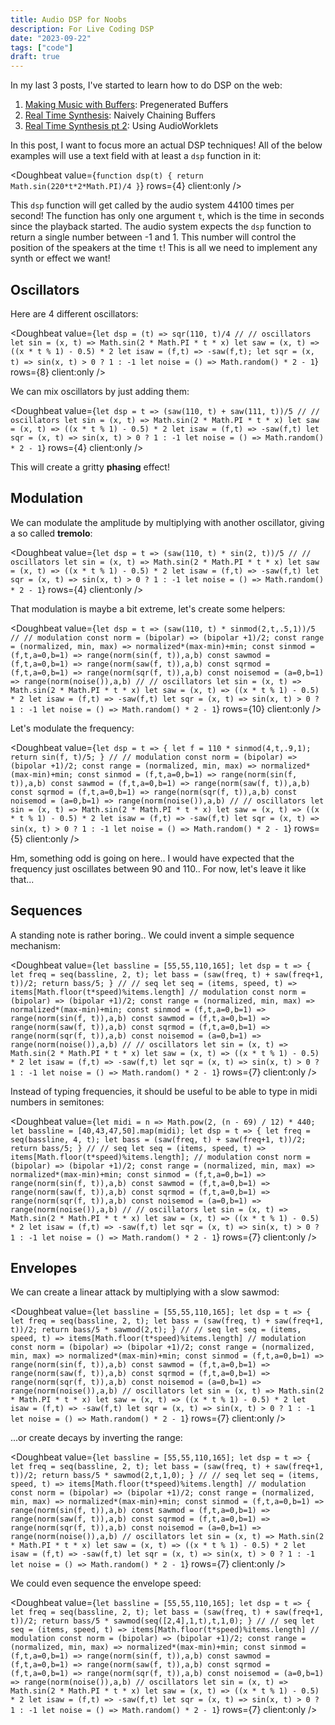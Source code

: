 ```yaml
---
title: Audio DSP for Noobs
description: For Live Coding DSP
date: "2023-09-22"
tags: ["code"]
draft: true
---
```



In my last 3 posts, I've started to learn how to do DSP on the web:

1. [Making Music with Buffers](https://loophole-letters.netlify.app/buffers/): Pregenerated Buffers
2. [Real Time Synthesis](https://loophole-letters.netlify.app/real-time-synthesis/): Naively Chaining Buffers
3. [Real Time Synthesis pt 2](https://loophole-letters.netlify.app/real-time-synthesis2/): Using AudioWorklets

In this post, I want to focus more an actual DSP techniques!
All of the below examples will use a text field with at least a `dsp` function in it:

<Doughbeat
  value={`function dsp(t) {
  return Math.sin(220*t*2*Math.PI)/4
}`}
  rows={4}
  client:only
/>

This `dsp` function will get called by the audio system 44100 times per second!
The function has only one argument `t`, which is the time in seconds since the playback started.
The audio system expects the `dsp` function to return a single number between -1 and 1.
This number will control the position of the speakers at the time `t`!
This is all we need to implement any synth or effect we want!

## Oscillators

Here are 4 different oscillators:

<Doughbeat
  value={`
let dsp = (t) => sqr(110, t)/4
//
// oscillators
let sin = (x, t) => Math.sin(2 * Math.PI * t * x)
let saw = (x, t) => ((x * t % 1) - 0.5) * 2
let isaw = (f,t) => -saw(f,t);
let sqr = (x, t) => sin(x, t) > 0 ? 1 : -1
let noise = () => Math.random() * 2 - 1
`}
  rows={8}
  client:only
/>

We can mix oscillators by just adding them:

<Doughbeat
  value={`
let dsp = t => (saw(110, t) + saw(111, t))/5
//
// oscillators
let sin = (x, t) => Math.sin(2 * Math.PI * t * x)
let saw = (x, t) => ((x * t % 1) - 0.5) * 2
let isaw = (f,t) => -saw(f,t)
let sqr = (x, t) => sin(x, t) > 0 ? 1 : -1
let noise = () => Math.random() * 2 - 1
`}
  rows={4}
  client:only
/>

This will create a gritty **phasing** effect!

## Modulation

We can modulate the amplitude by multiplying with another oscillator, giving a so called **tremolo**:

<Doughbeat
  value={`
let dsp = t => (saw(110, t) * sin(2, t))/5
//
// oscillators
let sin = (x, t) => Math.sin(2 * Math.PI * t * x)
let saw = (x, t) => ((x * t % 1) - 0.5) * 2
let isaw = (f,t) => -saw(f,t)
let sqr = (x, t) => sin(x, t) > 0 ? 1 : -1
let noise = () => Math.random() * 2 - 1
`}
  rows={4}
  client:only
/>

That modulation is maybe a bit extreme, let's create some helpers:

<Doughbeat
  value={`
let dsp = t => (saw(110, t) * sinmod(2,t,.5,1))/5
//
// modulation
const norm = (bipolar) => (bipolar +1)/2;
const range = (normalized, min, max) => normalized*(max-min)+min;
const sinmod = (f,t,a=0,b=1) => range(norm(sin(f, t)),a,b)
const sawmod = (f,t,a=0,b=1) => range(norm(saw(f, t)),a,b)
const sqrmod = (f,t,a=0,b=1) => range(norm(sqr(f, t)),a,b)
const noisemod = (a=0,b=1) => range(norm(noise()),a,b)
//
// oscillators
let sin = (x, t) => Math.sin(2 * Math.PI * t * x)
let saw = (x, t) => ((x * t % 1) - 0.5) * 2
let isaw = (f,t) => -saw(f,t)
let sqr = (x, t) => sin(x, t) > 0 ? 1 : -1
let noise = () => Math.random() * 2 - 1
`}
  rows={10}
  client:only
/>

Let's modulate the frequency:

<Doughbeat
  value={`
let dsp = t => {
  let f = 110 * sinmod(4,t,.9,1);
  return sin(f, t)/5;
}
//
// modulation
const norm = (bipolar) => (bipolar +1)/2;
const range = (normalized, min, max) => normalized*(max-min)+min;
const sinmod = (f,t,a=0,b=1) => range(norm(sin(f, t)),a,b)
const sawmod = (f,t,a=0,b=1) => range(norm(saw(f, t)),a,b)
const sqrmod = (f,t,a=0,b=1) => range(norm(sqr(f, t)),a,b)
const noisemod = (a=0,b=1) => range(norm(noise()),a,b)
//
// oscillators
let sin = (x, t) => Math.sin(2 * Math.PI * t * x)
let saw = (x, t) => ((x * t % 1) - 0.5) * 2
let isaw = (f,t) => -saw(f,t)
let sqr = (x, t) => sin(x, t) > 0 ? 1 : -1
let noise = () => Math.random() * 2 - 1
`}
  rows={5}
  client:only
/>

Hm, something odd is going on here.. I would have expected that the frequency just oscillates between 90 and 110..
For now, let's leave it like that...

## Sequences

A standing note is rather boring.. We could invent a simple sequence mechanism:

<Doughbeat
  value={`
let bassline = [55,55,110,165];
let dsp = t => {
  let freq = seq(bassline, 2, t);
  let bass = (saw(freq, t) + saw(freq+1, t))/2;
  return bass/5;
}
//
// seq
let seq = (items, speed, t) => items[Math.floor(t*speed)%items.length]
// modulation
const norm = (bipolar) => (bipolar +1)/2;
const range = (normalized, min, max) => normalized*(max-min)+min;
const sinmod = (f,t,a=0,b=1) => range(norm(sin(f, t)),a,b)
const sawmod = (f,t,a=0,b=1) => range(norm(saw(f, t)),a,b)
const sqrmod = (f,t,a=0,b=1) => range(norm(sqr(f, t)),a,b)
const noisemod = (a=0,b=1) => range(norm(noise()),a,b)
//
// oscillators
let sin = (x, t) => Math.sin(2 * Math.PI * t * x)
let saw = (x, t) => ((x * t % 1) - 0.5) * 2
let isaw = (f,t) => -saw(f,t)
let sqr = (x, t) => sin(x, t) > 0 ? 1 : -1
let noise = () => Math.random() * 2 - 1
`}
  rows={7}
  client:only
/>

Instead of typing frequencies, it should be useful to be able to type in midi numbers in semitones:

<Doughbeat
  value={`
let midi = n => Math.pow(2, (n - 69) / 12) * 440;
let bassline = [40,43,47,50].map(midi);
let dsp = t => {
  let freq = seq(bassline, 4, t);
  let bass = (saw(freq, t) + saw(freq+1, t))/2;
  return bass/5;
}
//
// seq
let seq = (items, speed, t) => items[Math.floor(t*speed)%items.length];
// modulation
const norm = (bipolar) => (bipolar +1)/2;
const range = (normalized, min, max) => normalized*(max-min)+min;
const sinmod = (f,t,a=0,b=1) => range(norm(sin(f, t)),a,b)
const sawmod = (f,t,a=0,b=1) => range(norm(saw(f, t)),a,b)
const sqrmod = (f,t,a=0,b=1) => range(norm(sqr(f, t)),a,b)
const noisemod = (a=0,b=1) => range(norm(noise()),a,b)
//
// oscillators
let sin = (x, t) => Math.sin(2 * Math.PI * t * x)
let saw = (x, t) => ((x * t % 1) - 0.5) * 2
let isaw = (f,t) => -saw(f,t)
let sqr = (x, t) => sin(x, t) > 0 ? 1 : -1
let noise = () => Math.random() * 2 - 1
`}
  rows={7}
  client:only
/>

## Envelopes

We can create a linear attack by multiplying with a slow sawmod:

<Doughbeat
  value={`
let bassline = [55,55,110,165];
let dsp = t => {
  let freq = seq(bassline, 2, t);
  let bass = (saw(freq, t) + saw(freq+1, t))/2;
  return bass/5 * sawmod(2,t);
}
//
// seq
let seq = (items, speed, t) => items[Math.floor(t*speed)%items.length]
// modulation
const norm = (bipolar) => (bipolar +1)/2;
const range = (normalized, min, max) => normalized*(max-min)+min;
const sinmod = (f,t,a=0,b=1) => range(norm(sin(f, t)),a,b)
const sawmod = (f,t,a=0,b=1) => range(norm(saw(f, t)),a,b)
const sqrmod = (f,t,a=0,b=1) => range(norm(sqr(f, t)),a,b)
const noisemod = (a=0,b=1) => range(norm(noise()),a,b)
// oscillators
let sin = (x, t) => Math.sin(2 * Math.PI * t * x)
let saw = (x, t) => ((x * t % 1) - 0.5) * 2
let isaw = (f,t) => -saw(f,t)
let sqr = (x, t) => sin(x, t) > 0 ? 1 : -1
let noise = () => Math.random() * 2 - 1
`}
  rows={7}
  client:only
/>

...or create decays by inverting the range:

<Doughbeat
  value={`
let bassline = [55,55,110,165];
let dsp = t => {
  let freq = seq(bassline, 2, t);
  let bass = (saw(freq, t) + saw(freq+1, t))/2;
  return bass/5 * sawmod(2,t,1,0);
}
//
// seq
let seq = (items, speed, t) => items[Math.floor(t*speed)%items.length]
// modulation
const norm = (bipolar) => (bipolar +1)/2;
const range = (normalized, min, max) => normalized*(max-min)+min;
const sinmod = (f,t,a=0,b=1) => range(norm(sin(f, t)),a,b)
const sawmod = (f,t,a=0,b=1) => range(norm(saw(f, t)),a,b)
const sqrmod = (f,t,a=0,b=1) => range(norm(sqr(f, t)),a,b)
const noisemod = (a=0,b=1) => range(norm(noise()),a,b)
// oscillators
let sin = (x, t) => Math.sin(2 * Math.PI * t * x)
let saw = (x, t) => ((x * t % 1) - 0.5) * 2
let isaw = (f,t) => -saw(f,t)
let sqr = (x, t) => sin(x, t) > 0 ? 1 : -1
let noise = () => Math.random() * 2 - 1
`}
  rows={7}
  client:only
/>

We could even sequence the envelope speed:

<Doughbeat
  value={`
let bassline = [55,55,110,165];
let dsp = t => {
  let freq = seq(bassline, 2, t);
  let bass = (saw(freq, t) + saw(freq+1, t))/2;
  return bass/5 * sawmod(seq([2,4],1,t),t,1,0);
}
//
// seq
let seq = (items, speed, t) => items[Math.floor(t*speed)%items.length]
// modulation
const norm = (bipolar) => (bipolar +1)/2;
const range = (normalized, min, max) => normalized*(max-min)+min;
const sinmod = (f,t,a=0,b=1) => range(norm(sin(f, t)),a,b)
const sawmod = (f,t,a=0,b=1) => range(norm(saw(f, t)),a,b)
const sqrmod = (f,t,a=0,b=1) => range(norm(sqr(f, t)),a,b)
const noisemod = (a=0,b=1) => range(norm(noise()),a,b)
// oscillators
let sin = (x, t) => Math.sin(2 * Math.PI * t * x)
let saw = (x, t) => ((x * t % 1) - 0.5) * 2
let isaw = (f,t) => -saw(f,t)
let sqr = (x, t) => sin(x, t) > 0 ? 1 : -1
let noise = () => Math.random() * 2 - 1
`}
  rows={7}
  client:only
/>
